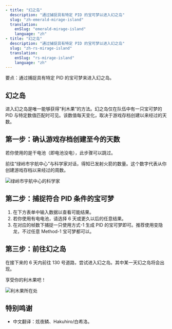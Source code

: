 ```yaml
---
- title: "幻之岛"
  description: "通过捕捉具有特定 PID 的宝可梦以进入幻之岛"
  slug: "zh-emerald-mirage-island"
  translation:
    enSlug: "emerald-mirage-island"
    language: "zh"
- title: "幻之岛"
  description: "通过捕捉具有特定 PID 的宝可梦以进入幻之岛"
  slug: "zh-rs-mirage-island"
  translation:
    enSlug: "rs-mirage-island"
    language: "zh"
---
```


<Gist>要点：通过捕捉具有特定 PID 的宝可梦来进入幻之岛。</Gist>

## 幻之岛

进入幻之岛是唯一能够获得“利木果”的方法。幻之岛仅在队伍中有一只宝可梦的 PID 与特定数值匹配时可见。该数值每天变化，取决于游戏存档创建以来经过的天数。

## 第一步：确认游戏存档创建至今的天数

若你使用的是干电池（即电池没电），此步骤可以跳过。

前往“绿岭市宇航中心”与科学家对话，得知已发射火箭的数量。这个数字代表从你创建游戏存档以来经过的周数。

![绿岭市宇航中心的科学家](/images/Emerald/mirageIslandRocketLaunched.png)

## 第二步：捕捉符合 PID 条件的宝可梦

1. 在下方表单中输入数据以查看可能结果。
2. 若你使用有电电池，请选择 6 天或更久以后的任意结果。
3. 在对应的帧数下捕捉一只使用方式-1 生成 PID 的宝可梦即可。推荐使用变隐龙，不过任意 Method-1 宝可梦都可以。

<ShowIf slug="/zh-emerald-mirage-island">
  <Gen3MirageIsland game="emerald" />
</ShowIf>

<ShowIf slug="/zh-rs-mirage-island">
  <Gen3MirageIsland game="rs" />
</ShowIf>

## 第三步：前往幻之岛

在接下来的 6 天内前往 130 号道路，尝试进入幻之岛。其中某一天幻之岛将会出现。

享受你的利木果吧！

![利木果所在处](/images/Emerald/mirageIslandLiechiBerry.png)

## 特别鸣谢

- 中文翻译：炫夜鳞、Hakuhiro/白希洛。
